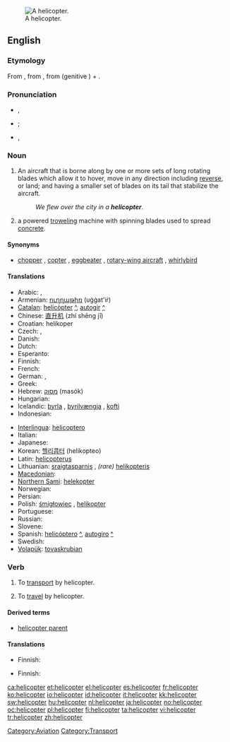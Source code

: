 [[Image:Bell 206L3 (D-HASA).jpg|thumb|right|A helicopter.]]
==English==

===Etymology===
From {{etyl|fr}} {{term|hélicoptère|lang=fr}}, from {{etyl|el}} {{term|ελικόπτερον|sc=Grek|tr=helikopteron|lang=el}}, from {{etyl|grc}} {{term|έλιξ|sc=polytonic|tr=helix|lang=grc}} (genitive {{term|έλικος|sc=polytonic|tr=helikos||turning, revolving, rotating, spinning|lang=grc}}) + {{term|πτερόν|sc=polytonic|tr=pteron||wing; anything winged|lang=grc}}.

===Pronunciation===
* {{a|AusE}} {{IPA|/ˈheliˌkoptə(r)/}}, {{SAMPA|"heli%kopt@(r)/}}
* {{a|UK}} {{IPA|/ˈhɛl.iˌkɒp.tə(ɹ)/|/ˈhɛl.ɪˌkɒp.tə(ɹ)/}}; {{SAMPA|/"hEl.i%kQp.t@(r)|/"hEl.I%kQp.t@(r)/}}
* {{a|US}} {{IPA|/ˈhɛlɪˌkɔptəɻ/}}, {{SAMPA|/"hElI.kOpt@r\`/}}

===Noun===
{{en-noun}}

# An aircraft that is borne along by one or more sets of long rotating blades which allow it to hover, move in any direction including [[reverse]], or land; and having a smaller set of blades on its tail that stabilize the aircraft.
#: ''We flew over the city in a '''helicopter'''''.
# a powered [[trowel]]ing machine with spinning blades used to spread [[concrete]].

====Synonyms====
* {{sense|aircraft}} [[chopper]] {{qualifier|informal}}, [[copter]] {{qualifier|informal}}, [[eggbeater]] {{qualifier|slang}}, [[rotary-wing aircraft]] {{qualifier|technical}}, [[whirlybird]] {{qualifier|slang}}

====Translations====
{{trans-top|aircraft}}
* Arabic: {{Arab|[[طائرة عامودية]]}} {{unicode|(ʈā’ira ʕamudíyya)}} {{f}}, {{Arab|[[هليكوبتر]]}} {{unicode|(hélikobtar)}} {{m}}
* Armenian: [[ուղղաթիռ]] (uġġat'iṙ)
* [[Catalan]]: [[helicòpter]] {{m}} [[:ca:helicòpter|^]], [[autogir]] {{m}} [[:ca:autogir|^]]
* Chinese: [[直升机]] (zhí shēng jī)
* Croatian: helikoper {{m}}
* Czech: {{t-|cs|vrtulník|m}}, {{t-|cs|helikoptéra|f}}
* Danish: {{t+|da|helikopter}}
* Dutch: {{t+|nl|helikopter|m}}
* Esperanto: {{t-|eo|helikoptero|xs=Esperanto}}
* Finnish: {{t+|fi|helikopteri}}
* French: {{t+|fr|hélicoptère|m}}
* German: {{t+|de|Helikopter|m}}, {{t+|de|Hubschrauber|m}}
* Greek: {{t+|el|ελικόπτερο|n|tr=elikóptero|sc=Grek}}
* Hebrew: [[מסוק]] (masók) {{m}}
* Hungarian: {{t+|hu|helikopter}}
* Icelandic: [[þyrla]] {{f}}, [[þyrilvængja]] {{f}} {{italbrac|obsolete}}, [[kofti]] {{m}} {{italbrac|obsolete}}
* Indonesian: {{t-|id|helikopter|xs=Indonesian}}
{{trans-mid}}
* [[Interlingua]]: [[helicoptero]]
* Italian: {{t+|it|elicottero|m}}
* Japanese: {{t-|ja|ヘリコプター|tr=herikoputā|sc=Jpan}}
* Korean: [[헬리콥터]] (helikopteo)
* Latin: [[helicopterus]] {{m}}
* Lithuanian: [[sraigtasparnis]] {{m}}, ''(rare)'' [[helikopteris]] {{m}}
* [[Macedonian]]: {{t|mk|хеликоптер|m|tr=helikópter|sc=Cyrl}}
* [[Northern Sami]]: [[helekopter]]
* Norwegian: {{t+|no|helikopter|n}}
* Persian: {{t-|fa|بالگرد|tr=bâlgard|sc=fa-Arab|xs=Persian}}
* Polish: [[śmigłowiec]] {{m}}, [[helikopter]] {{m}}
* Portuguese: {{t+|pt|helicóptero|m}}
* Russian: {{t+|ru|вертолёт|m|tr=vertoljót|sc=Cyrl}}
* Slovene: {{t-|sl|helikopter|m}}
* Spanish: [[helicóptero]] {{m}} [[:es:helicóptero|^]], [[autogiro]] {{m}} [[:es:autogiro|^]]
* Swedish: {{t+|sv|helikopter|c}}
* [[Volapük]]: [[tovaskrubian]]
{{trans-bottom}}

{{trans-top|machine for spreading concrete}}
{{trans-mid}}
{{trans-bottom}}

===Verb===
{{en-verb}}

# {{transitive}} To [[transport]] by helicopter.
# {{intransitive}} To [[travel]] by helicopter.

====Derived terms====
* [[helicopter parent]]

====Translations====
{{trans-top|to transport by helicopter}}
* Finnish: {{t+|fi|kuljettaa}} {{t+|fi|helikopteri|alt=helikopterilla}}
{{trans-mid}}
{{trans-bottom}}

{{trans-top|to travel by helicopter}}
* Finnish: {{t+|fi|matkustaa}} {{t+|fi|helikopteri|alt=helikopterilla}}
{{trans-mid}}
{{trans-bottom}}

[[Category:Aviation]]
[[Category:Transport]]

[[ca:helicopter]]
[[et:helicopter]]
[[el:helicopter]]
[[es:helicopter]]
[[fr:helicopter]]
[[ko:helicopter]]
[[io:helicopter]]
[[id:helicopter]]
[[it:helicopter]]
[[kk:helicopter]]
[[sw:helicopter]]
[[hu:helicopter]]
[[nl:helicopter]]
[[ja:helicopter]]
[[no:helicopter]]
[[oc:helicopter]]
[[pl:helicopter]]
[[fi:helicopter]]
[[ta:helicopter]]
[[vi:helicopter]]
[[tr:helicopter]]
[[zh:helicopter]]